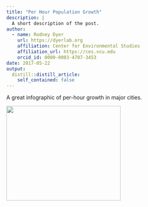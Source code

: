 ```yaml
---
title: "Per Hour Population Growth"
description: |
  A short description of the post.
author:
  - name: Rodney Dyer
    url: https://dyerlab.org
    affiliation: Center for Environmental Studies
    affiliation_url: https://ces.vcu.edu
    orcid_id: 0000-0003-4707-3453
date: 2017-05-22
output:
  distill::distill_article:
    self_contained: false
---
```





A great infographic of per-hour growth in major cities. 

[<img src="https://dyerlab.bio.vcu.edu/wp-content/uploads/sites/4831/2017/05/Screen-Shot-2017-05-22-at-7.46.59-PM-300x248.png" alt="" width="300" height="248" class="aligncenter size-medium wp-image-1143" srcset="wp-content/uploads/2017/05/Screen-Shot-2017-05-22-at-7.46.59-PM-300x248.png 300w, wp-content/uploads/2017/05/Screen-Shot-2017-05-22-at-7.46.59-PM-768x636.png 768w, wp-content/uploads/2017/05/Screen-Shot-2017-05-22-at-7.46.59-PM-1024x848.png 1024w, wp-content/uploads/2017/05/Screen-Shot-2017-05-22-at-7.46.59-PM-1568x1298.png 1568w" sizes="(max-width: 300px) 100vw, 300px" />](https://www.weforum.org/agenda/2015/11/the-worlds-fastest-growing-cities/?utm_content=bufferfd10a&utm_medium=social&utm_source=twitter.com&utm_campaign=buffer)
 
 
 
